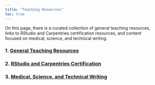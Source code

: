 ```yaml
---
title: "Teaching Resources"
toc: true
---
```


On this page, there is a curated collection of general teaching resources, links to RStudio and Carpentries certification resources, and content focused on medical, science, and technical writing.

### 1. [General Teaching Resources](gen_teach_resources.qmd)

### 2. [RStudio and Carpentries Certification](rstudio_carpentries_cert.qmd)

### 3. [Medical, Science, and Technical Writing](writing.qmd)
